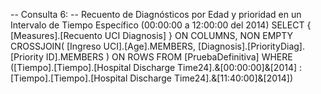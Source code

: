 -- Consulta 6: 
-- Recuento de Diagnósticos por Edad y prioridad en un Intervalo de Tiempo Específico (00:00:00 a 12:00:00 del 2014)
SELECT 
    { [Measures].[Recuento UCI Diagnosis] } ON COLUMNS,
    NON EMPTY 
    CROSSJOIN(
        [Ingreso UCI].[Age].MEMBERS,
        [Diagnosis].[PriorityDiag].[Priority ID].MEMBERS
    ) ON ROWS
FROM 
    [PruebaDefinitiva]
WHERE
    ([Tiempo].[Tiempo].[Hospital Discharge Time24].&[00:00:00]&[2014] : 
	[Tiempo].[Tiempo].[Hospital Discharge Time24].&[11:40:00]&[2014])
